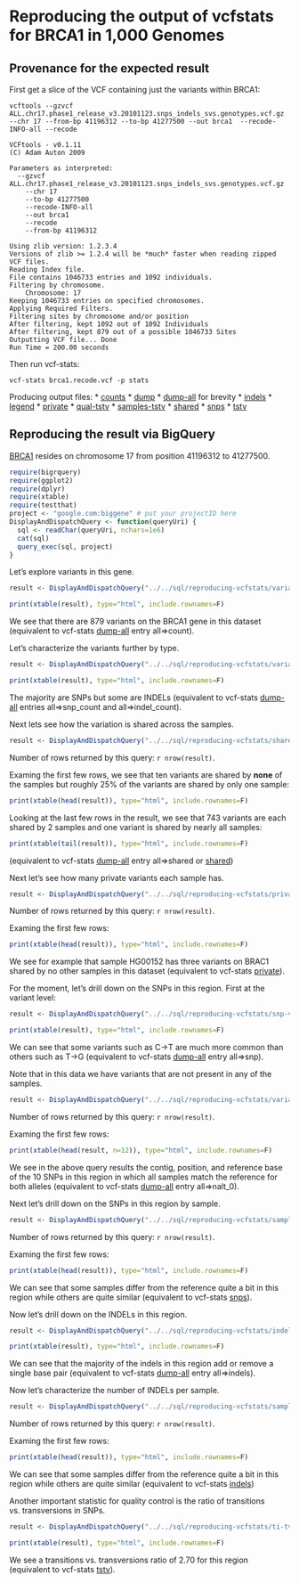 <!-- R Markdown Documentation, DO NOT EDIT THE PLAIN MARKDOWN VERSION OF THIS FILE -->

<!-- Copyright 2014 Google Inc. All rights reserved. -->

<!-- Licensed under the Apache License, Version 2.0 (the "License"); -->
<!-- you may not use this file except in compliance with the License. -->
<!-- You may obtain a copy of the License at -->

<!--     http://www.apache.org/licenses/LICENSE-2.0 -->

<!-- Unless required by applicable law or agreed to in writing, software -->
<!-- distributed under the License is distributed on an "AS IS" BASIS, -->
<!-- WITHOUT WARRANTIES OR CONDITIONS OF ANY KIND, either express or implied. -->
<!-- See the License for the specific language governing permissions and -->
<!-- limitations under the License. -->

Reproducing the output of vcfstats for BRCA1 in 1,000 Genomes
========================================================

Provenance for the expected result
---------------------------
First get a slice of the VCF containing just the variants within BRCA1:
```
vcftools --gzvcf ALL.chr17.phase1_release_v3.20101123.snps_indels_svs.genotypes.vcf.gz --chr 17 --from-bp 41196312 --to-bp 41277500 --out brca1  --recode-INFO-all --recode

VCFtools - v0.1.11
(C) Adam Auton 2009

Parameters as interpreted:
  --gzvcf ALL.chr17.phase1_release_v3.20101123.snps_indels_svs.genotypes.vcf.gz
	--chr 17
	--to-bp 41277500
	--recode-INFO-all
	--out brca1
	--recode
	--from-bp 41196312

Using zlib version: 1.2.3.4
Versions of zlib >= 1.2.4 will be *much* faster when reading zipped VCF files.
Reading Index file.
File contains 1046733 entries and 1092 individuals.
Filtering by chromosome.
	Chromosome: 17
Keeping 1046733 entries on specified chromosomes.
Applying Required Filters.
Filtering sites by chromosome and/or position
After filtering, kept 1092 out of 1092 Individuals
After filtering, kept 879 out of a possible 1046733 Sites
Outputting VCF file... Done
Run Time = 200.00 seconds
```
Then run vcf-stats:
```
vcf-stats brca1.recode.vcf -p stats
```
Producing output files:
 * [counts](./vcfstats-output/stats.counts)
 * [dump](./vcfstats-output/stats.dump)
   * [dump-all](./vcfstats-output/stats.dump-all) for brevity
 * [indels](./vcfstats-output/stats.indels)
 * [legend](./vcfstats-output/stats.legend)
 * [private](./vcfstats-output/stats.private)
 * [qual-tstv](./vcfstats-output/stats.qual-tstv)
 * [samples-tstv](./vcfstats-output/stats.samples-tstv)
 * [shared](./vcfstats-output/stats.shared)
 * [snps](./vcfstats-output/stats.snps)
 * [tstv](./vcfstats-output/stats.tstv)

Reproducing the result via BigQuery
------------------------------------
[BRCA1](http://www.genecards.org/cgi-bin/carddisp.pl?gene=BRCA1) resides on chromosome 17 from position 41196312 to 41277500.

```r
require(bigrquery)
require(ggplot2)
require(dplyr)
require(xtable)
require(testthat)
project <- "google.com:biggene" # put your projectID here
DisplayAndDispatchQuery <- function(queryUri) {
  sql <- readChar(queryUri, nchars=1e6)
  cat(sql)
  query_exec(sql, project)
}
```

Let’s explore variants in this gene.
```r
result <- DisplayAndDispatchQuery("../../sql/reproducing-vcfstats/variant-count-brca1.sql")
```
```r
print(xtable(result), type="html", include.rownames=F)
```
We see that there are 879 variants on the BRCA1 gene in this dataset (equivalent to vcf-stats [dump-all](./vcfstats-output/stats.dump-all) entry all=>count).

Let’s characterize the variants further by type.
```r
result <- DisplayAndDispatchQuery("../../sql/reproducing-vcfstats/variant-counts-by-type-brca1.sql")
```
```r
print(xtable(result), type="html", include.rownames=F)
```
The majority are SNPs but some are INDELs (equivalent to vcf-stats [dump-all](./vcfstats-output/stats.dump-all) entries all=>snp_count and all=>indel_count).

Next lets see how the variation is shared across the samples.
```r
result <- DisplayAndDispatchQuery("../../sql/reproducing-vcfstats/shared-variant-counts-brca1.sql")
```
Number of rows returned by this query: `r nrow(result)`.

Examing the first few rows, we see that ten variants are shared by **none** of the samples but roughly 25% of the variants are shared by only one sample:
```r
print(xtable(head(result)), type="html", include.rownames=F)
```
Looking at the last few rows in the result, we see that 743 variants are each shared by 2 samples and one variant is shared by nearly all samples:
```r
print(xtable(tail(result)), type="html", include.rownames=F)
```
(equivalent to vcf-stats [dump-all](./vcfstats-output/stats.dump-all) entry all=>shared or [shared](./vcfstats-output/stats.shared))

Next let’s see how many private variants each sample has.
```r
result <- DisplayAndDispatchQuery("../../sql/reproducing-vcfstats/private-variant-counts-brca1.sql")
```
Number of rows returned by this query: `r nrow(result)`.

Examing the first few rows:
```r
print(xtable(head(result)), type="html", include.rownames=F)
```
We see for example that sample HG00152 has three variants on BRAC1 shared by no other samples in this dataset (equivalent to vcf-stats [private](./vcfstats-output/stats.private)).

For the moment, let’s drill down on the SNPs in this region.  First at the variant level:
```r
result <- DisplayAndDispatchQuery("../../sql/reproducing-vcfstats/snp-variant-counts-brca1.sql")
```
```r
print(xtable(result), type="html", include.rownames=F)
```
We can see that some variants such as C->T are much more common than others such as T->G (equivalent to vcf-stats [dump-all](./vcfstats-output/stats.dump-all) entry all=>snp).

Note that in this data we have variants that are not present in any of the samples.
```r
result <- DisplayAndDispatchQuery("../../sql/reproducing-vcfstats/variant-sample-counts-brca1.sql")
```
Number of rows returned by this query: `r nrow(result)`.

Examing the first few rows:
```r
print(xtable(head(result, n=12)), type="html", include.rownames=F)
```
We see in the above query results the contig, position, and reference base of the 10 SNPs in this region in which all samples match the reference for both alleles (equivalent to vcf-stats [dump-all](./vcfstats-output/stats.dump-all) entry all=>nalt_0).

Next let’s drill down on the SNPs in this region by sample.
```r
result <- DisplayAndDispatchQuery("../../sql/reproducing-vcfstats/sample-snp-counts-brca1.sql")
```
Number of rows returned by this query: `r nrow(result)`.

Examing the first few rows:
```r
print(xtable(head(result)), type="html", include.rownames=F)
```
We can see that some samples differ from the reference quite a bit in this region while others are quite similar (equivalent to vcf-stats [snps](./vcfstats-output/stats.snps)).

Now let’s drill down on the INDELs in this region.
```r
result <- DisplayAndDispatchQuery("../../sql/reproducing-vcfstats/indel-length-counts-brca1.sql")
```
```r
print(xtable(result), type="html", include.rownames=F)
```
We can see that the majority of the indels in this region add or remove a single base pair (equivalent to vcf-stats [dump-all](./vcfstats-output/stats.dump-all) entry all=>indels).

Now let’s characterize the number of INDELs per sample.
```r
result <- DisplayAndDispatchQuery("../../sql/reproducing-vcfstats/sample-indel-counts-brca1.sql")
```
Number of rows returned by this query: `r nrow(result)`.

Examing the first few rows:
```r
print(xtable(head(result)), type="html", include.rownames=F)
```
We can see that some samples differ from the reference quite a bit in this region while others are quite similar (equivalent to vcf-stats [indels](./vcfstats-output/stats.indels))

Another important statistic for quality control is the ratio of transitions vs. transversions in SNPs.
```r
result <- DisplayAndDispatchQuery("../../sql/reproducing-vcfstats/ti-tv-ratio-brca1.sql")
```
```r
print(xtable(result), type="html", include.rownames=F)
```
We see a transitions vs. transversions ratio of 2.70 for this region (equivalent to vcf-stats [tstv](./vcfstats-output/stats.tstv)).
